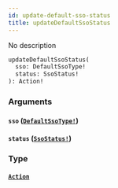 ```yaml
---
id: update-default-sso-status
title: updateDefaultSsoStatus
---
```


No description

```graphql
updateDefaultSsoStatus(
  sso: DefaultSsoType!
  status: SsoStatus!
): Action!

```

### Arguments

#### `sso` ([`DefaultSsoType!`](/graphql/enums/default-sso-type))

#### `status` ([`SsoStatus!`](/graphql/enums/sso-status))

### Type

#### [`Action`](/graphql/objects/action)

